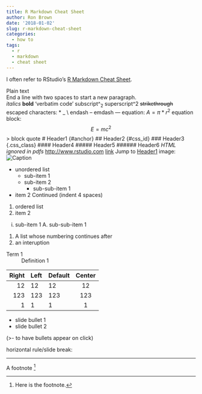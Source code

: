 ```yaml
---
title: R Markdown Cheat Sheet
author: Ron Brown
date: '2018-01-02'
slug: r-markdown-cheat-sheet
categories:
  - how to
tags:
  - r
  - markdown
  - cheat sheet
---
```


I often refer to RStudio's [R Markdown Cheat Sheet](https://github.com/rstudio/cheatsheets/raw/master/rmarkdown-2.0.pdf).

Plain text  
End a line with two spaces to start a new paragraph.  
*italics*
**bold**
'verbatim code'
subscript^~2~
superscript^2
~~strikethrough~~
escaped characters: \* \_ \\
endash --
emdash ---
equation: $A = \pi*r^{2}$
equation block: $$E = mc^{2}$$
> block quote
# Header1 {#anchor}
## Header2 {#css_id}
### Header3 {.css_class}
#### Header4
##### Header5
###### Header6
<!--Text comment-->
\textbf{Tex ignored in HTML}
<em>HTML ignored in pdfs</em>
<http://www.rstudio.com>
[link](www.rstudio.com)
Jump to [Header1](#anchor)
image:
![Caption](smallorb.png)

* unordered list
  + sub-item 1
  + sub-item 2
    - sub-sub-item 1

* item 2
    Continued (indent 4 spaces)
    
1. ordered list
2. item 2
  i) sub-item 1
    A. sub-sub-item 1
    
(@) A list whose numbering
continues after
(@) an interuption

Term 1
: Definition 1

|Right|Left|Default|Center|
|------:|:-----|---------|:------:|
| 12 | 12 | 12 | 12 |
| 123 | 123 | 123 | 123 |
| 1 | 1 | 1 | 1 |

- slide bullet 1
- slide bullet 2

(>- to have bullets appear on click)

horizontal rule/slide break:  

***

A footnote [^1]

[^1]: Here is the footnote.